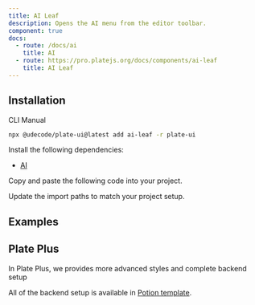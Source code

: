 ```yaml
---
title: AI Leaf
description: Opens the AI menu from the editor toolbar.
component: true
docs:
  - route: /docs/ai
    title: AI
  - route: https://pro.platejs.org/docs/components/ai-leaf
    title: AI Leaf
---
```


## Installation

<Tabs defaultValue="cli">

<TabsList>
<TabsTrigger value="cli">CLI</TabsTrigger>
<TabsTrigger value="manual">Manual</TabsTrigger>
</TabsList>
<TabsContent value="cli">

```bash
npx @udecode/plate-ui@latest add ai-leaf -r plate-ui
```

</TabsContent>

<TabsContent value="manual">

<Steps>

<Step>

Install the following dependencies:

- [AI](/docs/ai)


</Step>

<Step>

Copy and paste the following code into your project.

</Step>

<ComponentSource src="../../templates/plate-playground-template/src/components/plate-ui/ai-leaf.tsx" />

<Step>

Update the import paths to match your project setup.

</Step>

</Steps>

</TabsContent>

</Tabs>

## Examples

<ComponentPreview name="playground-demo" id="copilot" />

<ComponentSource src="../../templates/plate-playground-template/src/components/plate-ui/ai-leaf.tsx" />

## Plate Plus

In Plate Plus, we provides more advanced styles and complete backend setup

All of the backend setup is available in [Potion template](https://pro.platejs.org/docs/templates/potion).

<ComponentPreviewPro
  name="pro-iframe-demo"
  id="pro-ai"
  component="ai"
/>
